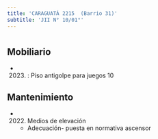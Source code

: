 ```yaml
---
title: 'CARAGUATÁ 2215  (Barrio 31)'
subtitle: 'JII N° 10/01°'
---
```


#


## Mobiliario

*  (2023) : Piso antigolpe para juegos 10 





## Mantenimiento

*  (2022) Medios de elevación 
    + Adecuación- puesta en normativa ascensor



